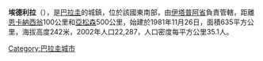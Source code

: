 {{Coord|26|46|12|S|55|16|36|W|display=title}}

'''埃德利拉'''（{{lang-es|Edelira}}），是[[巴拉圭|巴拉圭]]的城鎮，位於該國東南部，由[[伊塔普阿省|伊塔普阿省]]負責管轄，距離[[恩卡納西翁|恩卡納西翁]]100公里和[[亞松森|亞松森]]500公里，始建於1981年11月26日，面積635平方公里，海拔高度242米，2002年人口22,287，人口密度每平方公里35.1人。

{{Paraguay-geo-stub}}
[[Category:巴拉圭城市|Category:巴拉圭城市]]